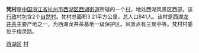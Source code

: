 '''梵村'''是[[中国|中国]][[浙江省|浙江省]][[杭州市|杭州市]][[西湖区_(杭州市)|西湖区]][[西湖街道_(杭州市)|西湖街道]]所辖的一个[[村|村]]，地处西湖风景区西部。该[[行政|行政]]村包含2个[[自然村|自然村]]。梵村总面积3.21平方公里，总人口841人。该村是西湖[[龙井茶|龙井茶]]主要产地之一，为西湖龙井茶基地一级保护区。风景点有三聚亭等。梵村村委位于梅灵路。

{{Hangzhou-stub}}
[[category:杭州市行政村|西湖区]]
[[category:杭州西湖风景名胜区管委会|村]]